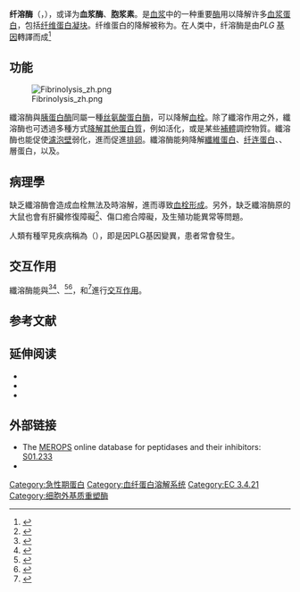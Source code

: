 {{PBB|geneid=5340}}

'''纤溶酶'''（{{lang-en|'''Plasmin'''}}，{{EC number|3.4.21.7}}），或译为'''血浆酶'''、'''胞浆素'''。是[[血浆|血浆]]中的一种重要[[酶|酶]]用以降解许多[[血浆蛋白|血浆蛋白]]，包括[[纤维蛋白|纤维蛋白]][[血栓|凝块]]。纤维蛋白的降解被称为{{tsl|en|fibrinolysis|纖溶作用}}。在人类中，纤溶酶是由''PLG'' [[基因|基因]]轉譯而成<ref name="entrez">{{cite web | title = Entrez Gene: plasminogen | url = http://www.ncbi.nlm.nih.gov/sites/entrez?Db=gene&Cmd=ShowDetailView&TermToSearch=5340 | accessdate =  | archive-date = 2019-09-13 | archive-url = https://web.archive.org/web/20190913110218/https://www.ncbi.nlm.nih.gov/gene?Db=gene&Cmd=ShowDetailView&TermToSearch=5340 | dead-url = no }}</ref>

== 功能 ==

[[File:Fibrinolysis_zh.png|thumb]]

纖溶酶與[[胰蛋白酶|胰蛋白酶]]同屬一種[[丝氨酸蛋白酶|丝氨酸蛋白酶]]，可以降解[[纖維蛋白|血栓]]。除了纖溶作用之外，纖溶酶也可透過多種方式[[蛋白酶解|降解其他蛋白質]]，例如活化{{tsl|en|collagenase|膠原蛋白酶}}，或是某些[[补体系统|補體]]調控物質。纖溶酶也能促使[[卵泡|濾泡壁]]弱化，進而促進[[排卵|排卵]]。纖溶酶能夠降解[[纖維蛋白|纖維蛋白]]、[[纤连蛋白|纤连蛋白]]、{{tsl|en|thrombospondin||thrombospondin}}、層蛋白，以及{{tsl|en|von Willebrand factor||von Willebrand因子}}。

== 病理學 ==

缺乏纖溶酶會造成血栓無法及時溶解，進而導致[[血栓形成|血栓形成]]。另外，缺乏纖溶酶原的大鼠也會有肝臟修復障礙<ref>{{cite journal | vauthors = Bezerra JA, Bugge TH, Melin-Aldana H, Sabla G, Kombrinck KW, Witte DP, Degen JL | title = Plasminogen deficiency leads to impaired remodeling after a toxic injury to the liver | journal = Proc. Natl. Acad. Sci. U.S.A. | volume = 96 | issue = 26 | pages = 15143–8 | date = December 21, 1999 | pmid = 10611352 | pmc = 24787 | doi = 10.1073/pnas.96.26.15143 | url = http://www.pnas.org/content/96/26/15143.short | publisher = Proceedings of the National Academy of Sciences of the United States of America | bibcode = 1999PNAS...9615143B | access-date = 2016-03-04 | archive-date = 2014-02-28 | archive-url = https://web.archive.org/web/20140228015608/http://www.pnas.org/content/96/26/15143.short | dead-url = no }}</ref>、傷口癒合障礙，及生殖功能異常等問題{{Citation needed|date=January 2009}}。

人類有種罕見疾病稱為{{le|第一型纖溶酶原缺損症|plasminogen deficiency type I}}（{{OMIM|217090}}），即是因PLG基因變異，患者常會發生{{tsl|en|ligneous conjunctivitis|木樣結膜炎}}。

== 交互作用 ==

纖溶酶能與{{tsl|en|Thrombospondin 1||Thrombospondin 1}}<ref name=pmid6438154>{{cite journal | vauthors = Silverstein RL, Leung LL, Harpel PC, Nachman RL | title = Complex formation of platelet thrombospondin with plasminogen. Modulation of activation by tissue activator | journal = J. Clin. Invest. | volume = 74 | issue = 5 | pages = 1625–33  | date = November 1984 | pmid = 6438154 | pmc = 425339 | doi = 10.1172/JCI111578 }}</ref><ref name=pmid2522013>{{cite journal | vauthors = DePoli P, Bacon-Baguley T, Kendra-Franczak S, Cederholm MT, Walz DA | title = Thrombospondin interaction with plasminogen. Evidence for binding to a specific region of the kringle structure of plasminogen | journal = Blood | volume = 73 | issue = 4 | pages = 976–82  | date = March 1989 | pmid = 2522013 }}</ref>、{{tsl|en|Alpha 2-antiplasmin||Alpha 2-antiplasmin}}<ref name=pmid158022>{{cite journal | vauthors = Wiman B, Collen D | title = On the mechanism of the reaction between human alpha 2-antiplasmin and plasmin | journal = J. Biol. Chem. | volume = 254 | issue = 18 | pages = 9291–7  | date = September 1979 | pmid = 158022 }}</ref><ref name=pmid2437112>{{cite journal | vauthors = Shieh BH, Travis J | title = The reactive site of human alpha 2-antiplasmin | journal = J. Biol. Chem. | volume = 262 | issue = 13 | pages = 6055–9  | date = May 1987 | pmid = 2437112 }}</ref>，和{{tsl|en|IGFBP3||IGFBP3}}<ref name=pmid9688635>{{cite journal | vauthors = Campbell PG, Durham SK, Suwanichkul A, Hayes JD, Powell DR | title = Plasminogen binds the heparin-binding domain of insulin-like growth factor-binding protein-3 | journal = Am. J. Physiol. | volume = 275 | issue = 2 Pt 1 | pages = E321-31  | date = August 1998 | pmid = 9688635 }}</ref>進行[[蛋白質交互作用|交互作用]]。

== 参考文献 ==
{{Reflist}}

== 延伸阅读 ==
{{refbegin | 2}}
* {{cite journal | vauthors = Shanmukhappa K, Mourya R, Sabla GE, Degen JL, Bezerra JA | title = Hepatic to pancreatic switch defines a role for hemostatic factors in cellular plasticity in mice | journal = Proc. Natl. Acad. Sci. U.S.A. | volume = 102 | issue = 29 | pages = 10182–7  | date = July 2005 | pmid = 16006527 | pmc = 1177369 | doi = 10.1073/pnas.0501691102 | bibcode = 2005PNAS..10210182S }}
* {{cite journal | vauthors = Anglés-Cano E, Rojas G | title = Apolipoprotein(a): structure-function relationship at the lysine-binding site and plasminogen activator cleavage site | url = https://archive.org/details/sim_biological-chemistry_2002-01_383_1/page/93 | journal = Biol. Chem. | volume = 383 | issue = 1 | pages = 93–9 | year = 2002 | pmid = 11928826 | doi = 10.1515/BC.2002.009 }}
* {{cite journal | vauthors = Ranson M, Andronicos NM | title = Plasminogen binding and cancer: promises and pitfalls | journal = Front. Biosci. | volume = 8 | issue =  | pages = s294-304 | year = 2003 | pmid = 12700073 | doi = 10.2741/1044 }}
{{refend}}

== 外部链接 ==
*The [[MEROPS|MEROPS]] online database for peptidases and their inhibitors: [http://merops.sanger.ac.uk/cgi-bin/merops.cgi?id=S01.233 S01.233] {{Wayback|url=http://merops.sanger.ac.uk/cgi-bin/merops.cgi?id=S01.233 |date=20190913110221 }}
*{{MeshName|Plasmin}}

{{NLM content}}

{{Authority control}}
{{PDB Gallery|geneid=5340}}
{{Beta globulins}}
{{Coagulation}}
{{Serine endopeptidases}}
{{Enzymes}}
{{Portal bar|Molecular and Cellular Biology|border=no}}

[[Category:急性期蛋白|Category:急性期蛋白]]
[[Category:血纤蛋白溶解系统|Category:血纤蛋白溶解系统]]
[[Category:EC_3.4.21|Category:EC 3.4.21]]
[[Category:细胞外基质重塑酶|Category:细胞外基质重塑酶]]
